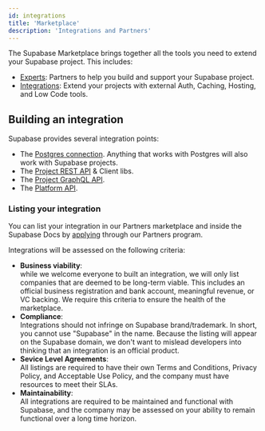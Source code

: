 ```yaml
---
id: integrations
title: 'Marketplace'
description: 'Integrations and Partners'
---
```


The Supabase Marketplace brings together all the tools you need to extend your Supabase project. This includes:

- [Experts](https://supabase.com/partners/experts): Partners to help you build and support your Supabase project.
- [Integrations](https://supabase.com/partners/integrations): Extend your projects with external Auth, Caching, Hosting, and Low Code tools.

## Building an integration

Supabase provides several integration points:

- The [Postgres connection](/docs/guides/database/connecting-to-postgres). Anything that works with Postgres will also work with Supabase projects.
- The [Project REST API](/docs/guides/api#rest-api) & Client libs.
- The [Project GraphQL API](/docs/guides/api#graphql-api).
- The [Platform API](/docs/reference/api).

### Listing your integration

You can list your integration in our Partners marketplace and inside the Supabase Docs by [applying](https://supabase.com/partners/integrations#become-a-partner) through our Partners program.

Integrations will be assessed on the following criteria:

- **Business viability**:<br />while we welcome everyone to built an integration, we will only list companies that are deemed to be long-term viable. This includes an official business registration and bank account, meaningful revenue, or VC backing. We require this criteria to ensure the health of the marketplace.
- **Compliance**:<br />Integrations should not infringe on Supabase brand/trademark. In short, you cannot use "Supabase" in the name. Because the listing will appear on the Supabase domain, we don't want to mislead developers into thinking that an integration is an official product.
- **Sevice Level Agreements**:<br />All listings are required to have their own Terms and Conditions, Privacy Policy, and Acceptable Use Policy, and the company must have resources to meet their SLAs.
- **Maintainability**:<br />All integrations are required to be maintained and functional with Supabase, and the company may be assessed on your ability to remain functional over a long time horizon.
